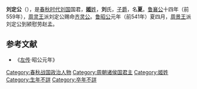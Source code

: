 {{Expand|time=2010-06-08}}

'''刘定公'''（{{bd|？||前531年||catIdx=L}}），是[[春秋时代|春秋时代]][[刘国|刘国]]国君，[[姬姓|'''姬'''姓]]，'''刘'''氏，[[子爵|子爵]]，名'''夏'''。[[鲁襄公|鲁襄公]]十四年（前559年），[[周灵王|周灵王]]派刘定公赐命[[齐灵公|齐灵公]]。[[鲁昭公|鲁昭公]]元年（前541年）夏四月，[[周景王|周景王]]派刘定公到颍慰劳赵孟。
{{start box}}
{{s-before|[[刘康公|刘康公]]}}
{{s-title|[[刘国|刘国]]君主|前543年－前531年}}
{{s-after|[[刘献公|刘献公]]}}
{{end box}}

==参考文献==
*《[[左传|左传]]·昭公元年》
[[Category:春秋战国政治人物|Category:春秋战国政治人物]]
[[Category:周朝诸侯国君主|Category:周朝诸侯国君主]]

[[Category:姬姓|Category:姬姓]]
[[Category:生年不詳|Category:生年不詳]]
[[Category:卒年不詳|Category:卒年不詳]]